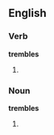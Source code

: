 ==English==

===Verb===
'''trembles'''

# {{third-person singular of|[[tremble]]}}

===Noun===
'''trembles'''
# {{plural of|[[tremble]]}}